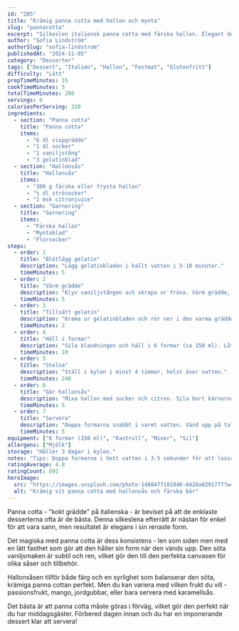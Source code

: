 ```yaml
---
id: "205"
title: "Krämig panna cotta med hallon och mynta"
slug: "pannacotta"
excerpt: "Silkeslen italiensk panna cotta med färska hallon. Elegant dessert som är förvånansvärt enkel!"
author: "Sofia Lindström"
authorSlug: "sofia-lindstrom"
publishedAt: "2024-11-05"
category: "Desserter"
tags: ["Dessert", "Italien", "Hallon", "Festmat", "Glutenfritt"]
difficulty: "Lätt"
prepTimeMinutes: 15
cookTimeMinutes: 5
totalTimeMinutes: 260
servings: 6
caloriesPerServing: 320
ingredients:
  - section: "Panna cotta"
    title: "Panna cotta"
    items:
      - "6 dl vispgrädde"
      - "1 dl socker"
      - "1 vaniljstång"
      - "3 gelatinblad"
  - section: "Hallonsås"
    title: "Hallonsås"
    items:
      - "300 g färska eller frysta hallon"
      - "½ dl strösocker"
      - "1 msk citronjuice"
  - section: "Garnering"
    title: "Garnering"
    items:
      - "Färska hallon"
      - "Myntablad"
      - "Florsocker"
steps:
  - order: 1
    title: "Blötlägg gelatin"
    description: "Lägg gelatinbladen i kallt vatten i 5-10 minuter."
    timeMinutes: 5
  - order: 2
    title: "Värm grädde"
    description: "Klyv vaniljstången och skrapa ur fröna. Värm grädde, socker och vanilj till precis under kokpunkten. Ta av från värmen."
    timeMinutes: 5
  - order: 3
    title: "Tillsätt gelatin"
    description: "Krama ur gelatinbladen och rör ner i den varma grädden tills helt lösta."
    timeMinutes: 2
  - order: 4
    title: "Häll i formar"
    description: "Sila blandningen och häll i 6 formar (ca 150 ml). Låt svalna i rumstemperatur."
    timeMinutes: 10
  - order: 5
    title: "Stelna"
    description: "Ställ i kylen i minst 4 timmar, helst över natten."
    timeMinutes: 240
  - order: 6
    title: "Gör hallonsås"
    description: "Mixa hallon med socker och citron. Sila bort kärnorna. Kyl."
    timeMinutes: 5
  - order: 7
    title: "Servera"
    description: "Doppa formarna snabbt i varmt vatten. Vänd upp på tallrikar. Ringla hallonsås, garnera med hallon och mynta."
    timeMinutes: 5
equipment: ["6 formar (150 ml)", "Kastrull", "Mixer", "Sil"]
allergens: ["Mjölk"]
storage: "Håller 3 dagar i kylen."
notes: "Tips: Doppa formarna i hett vatten i 3-5 sekunder för att lossa - inte längre! Panna cottan ska vara len och darra lätt men hålla formen. För vegan: Byt grädde mot kokosgrädde och gelatin mot agar-agar."
ratingAverage: 4.8
ratingCount: 892
heroImage:
  src: "https://images.unsplash.com/photo-1488477181946-6428a0291777?w=1200&q=80"
  alt: "Krämig vit panna cotta med hallonsås och färska bär"
---
```


Panna cotta - "kokt grädde" på italienska - är beviset på att de enklaste desserterna ofta är de bästa. Denna silkeslena efterrätt är nästan för enkel för att vara sann, men resultatet är elegans i sin renaste form.

Det magiska med panna cotta är dess konsistens - len som siden men med en lätt fasthet som gör att den håller sin form när den vänds upp. Den söta vaniljsmaken är subtil och ren, vilket gör den till den perfekta canvasen för olika såser och tillbehör.

Hallonsåsen tillför både färg och en syrlighet som balanserar den söta, krämiga panna cottan perfekt. Men du kan variera med vilken frukt du vill - passionsfrukt, mango, jordgubbar, eller bara servera med karamellsås.

Det bästa är att panna cotta måste göras i förväg, vilket gör den perfekt när du har middagsgäster. Förbered dagen innan och du har en imponerande dessert klar att servera!

